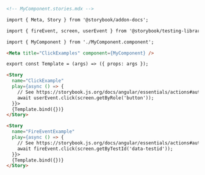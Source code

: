 ```md
<!-- MyComponent.stories.mdx -->

import { Meta, Story } from '@storybook/addon-docs';

import { fireEvent, screen, userEvent } from '@storybook/testing-library';

import { MyComponent } from './MyComponent.component';

<Meta title="ClickExamples" component={MyComponent} />

export const Template = (args) => ({ props: args });

<Story
  name="ClickExample"
  play={async () => {
    // See https://storybook.js.org/docs/angular/essentials/actions#automatically-matching-args to learn how to setup logging in the Actions panel
    await userEvent.click(screen.getByRole('button'));
  }}>
  {Template.bind({})}
</Story>

<Story
  name="FireEventExample"
  play={async () => {
    // See https://storybook.js.org/docs/angular/essentials/actions#automatically-matching-args to learn how to setup logging in the Actions panel
    await fireEvent.click(screen.getByTestId('data-testid'));
  }}>
  {Template.bind({})}
</Story>
```